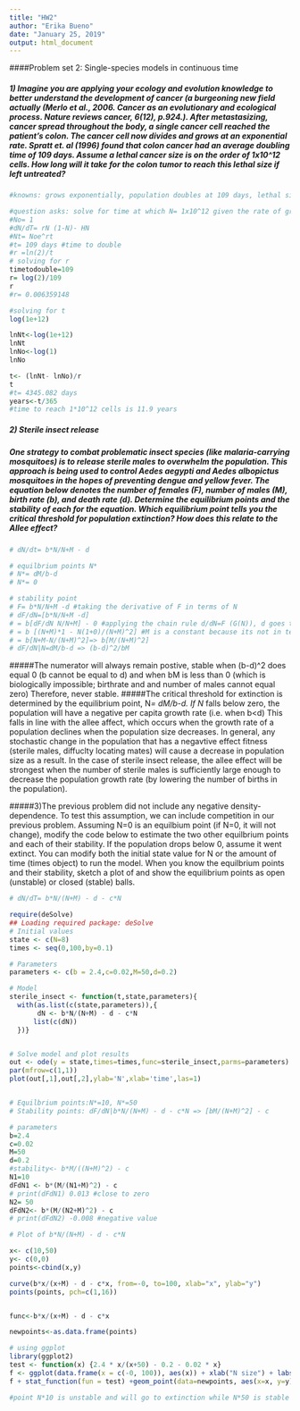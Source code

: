 ```yaml
---
title: "HW2"
author: "Erika Bueno"
date: "January 25, 2019"
output: html_document
---
```


####Problem set 2: Single-species models in continuous time

##### 1) Imagine you are applying your ecology and evolution knowledge to better understand the development of cancer (a burgeoning new field actually  (Merlo et al., 2006. Cancer as an evolutionary and ecological process. Nature reviews cancer, 6(12), p.924.). After metastasizing, cancer spread throughout the body, a single cancer cell reached the patient's colon. The cancer cell now divides and grows at an exponential rate. Spratt et. al (1996) found that colon cancer had an average doubling time of 109 days. Assume a lethal cancer size is on the order of 1x10^12 cells. How long will it take for the colon tumor to reach this lethal size if left untreated?
```r
#knowns: grows exponentially, population doubles at 109 days, lethal size of population is 1x10^12 cells.

#question asks: solve for time at which N= 1x10^12 given the rate of growth 
#No= 1
#dN/dT= rN (1-N)- HN
#Nt= Noe^rt
#t= 109 days #time to double
#r =ln(2)/t
# solving for r 
timetodouble=109
r= log(2)/109
r
#r= 0.006359148

#solving for t
log(1e+12)

lnNt<-log(1e+12)
lnNt
lnNo<-log(1)
lnNo

t<- (lnNt- lnNo)/r
t
#t= 4345.082 days 
years<-t/365
#time to reach 1*10^12 cells is 11.9 years
```
##### 2) Sterile insect release
##### One strategy to combat problematic insect species (like malaria-carrying mosquitoes) is to release sterile males to overwhelm the population. This approach is being used to control Aedes aegypti and Aedes albopictus mosquitoes in the hopes of preventing dengue and yellow fever. The equation below denotes the number of females (F), number of males (M), birth rate (b), and death rate (d). Determine the equilibrium points and the stability of each for the equation. Which equilibrium point tells you the critical threshold for population extinction? How does this relate to the Allee effect?
``` r
# dN/dt= b*N/N+M - d

# equilbrium points N*
# N*= dM/b-d 
# N*= 0

# stability point
# F= b*N/N+M -d #taking the derivative of F in terms of N
# dF/dN=[b*N/N+M -d]
# = b[dF/dN N/N+M] - 0 #applying the chain rule d/dN=F (G(N)), d goes to zero because its a constant 
# = b [(N+M)*1 - N(1+0)/(N+M)^2] #M is a constant because its not in terms of N
# = b[N+M-N/(N+M)^2]=> b[M/(N+M)^2]
# dF/dN|N=dM/b-d => (b-d)^2/bM 

```

#####The numerator will always remain postive, stable when (b-d)^2 does equal 0 (b cannot be equal to d) and when bM is less than 0 (which is biologically impossible; birthrate and and number of males cannot equal zero) Therefore, never stable.
#####The critical threshold for extinction is determined by the equilibrium point, N*= dM/b-d. If N* falls below zero, the population will have a negative per capita growth rate (i.e. when b<d) This falls in line with the allee affect, which occurs when the growth rate of a population declines when the population size decreases. In general, any stochastic change in the population that has a negavtive effect fitness (sterile males, diffuclty locating mates) will cause a decrease in population size as a result. In the case of sterile insect release, the allee effect will be strongest when the number of sterile males is sufficiently large enough to decrease the population growth rate (by lowering the number of births in the population).

#####3)The previous problem did not include any negative density-dependence. To test this assumption, we can include competition in our previous problem. Assuming N=0 is an equilbium point (if N=0, it will not change), modify the code below to estimate the two other equilbrium points and each of their stability. If the population drops below 0, assume it went extinct. You can modify both the initial state value for N or the amount of time (times object) to run the model. When you know the equilbrium points and their stability, sketch a plot of and show the equilibrium points as open (unstable) or closed (stable) balls.

```r

# dN/dT= b*N/(N+M) - d - c*N

require(deSolve)
## Loading required package: deSolve
# Initial values
state <- c(N=8)
times <- seq(0,100,by=0.1)

# Parameters
parameters <- c(b = 2.4,c=0.02,M=50,d=0.2)

# Model
sterile_insect <- function(t,state,parameters){
  with(as.list(c(state,parameters)),{
       dN <- b*N/(N+M) - d - c*N
      list(c(dN))   
  })}


# Solve model and plot results
out <- ode(y = state,times=times,func=sterile_insect,parms=parameters)
par(mfrow=c(1,1))
plot(out[,1],out[,2],ylab='N',xlab='time',las=1)


# Equilbrium points:N*=10, N*=50
# Stability points: dF/dN|b*N/(N+M) - d - c*N => [bM/(N+M)^2] - c

# parameters
b=2.4
c=0.02
M=50 
d=0.2
#stability<- b*M/((N+M)^2) - c
N1=10
dFdN1 <- b*(M/(N1+M)^2) - c
# print(dFdN1) 0.013 #close to zero
N2= 50
dFdN2<- b*(M/(N2+M)^2) - c
# print(dFdN2) -0.008 #negative value

# Plot of b*N/(N+M) - d - c*N

x<- c(10,50)
y<- c(0,0)
points<-cbind(x,y)

curve(b*x/(x+M) - d - c*x, from=-0, to=100, xlab="x", ylab="y")
points(points, pch=c(1,16))


func<-b*x/(x+M) - d - c*x

newpoints<-as.data.frame(points)

# using ggplot
library(ggplot2)
test <- function(x) {2.4 * x/(x+50) - 0.2 - 0.02 * x}
f <- ggplot(data.frame(x = c(-0, 100)), aes(x)) + xlab("N size") + labs(title = "function: -b*x/(x+M) - d - c*x ")
f + stat_function(fun = test) +geom_point(data=newpoints, aes(x=x, y=y),pch=c(1,16))

#point N*10 is unstable and will go to extinction while N*50 is stable and will grow

```
